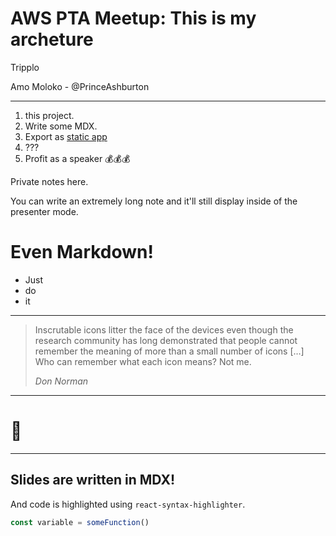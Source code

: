 <SlidePage>
    
<Cover>

# AWS PTA Meetup: This is my archeture

Tripplo

Amo Moloko - @PrinceAshburton

</Cover>

---

1.  this project.
1.  Write some MDX.
1.  Export as [static app](https://nextjs.org/docs/advanced-features/static-html-export)
1.  ???
1.  Profit as a speaker 💰💰💰

<SpeakerNotes>
    
Private notes here.

You can write an extremely long note and it'll still display inside of the presenter mode.

# Even Markdown!

- Just
- do
- it

</SpeakerNotes>

---

> Inscrutable icons litter the face of the devices even though the research
> community has long demonstrated that people cannot remember the meaning of
> more than a small number of icons […] Who can remember what each icon
> means? Not me.
>
> <cite>Don Norman</cite>

---

# 🤫

---

## Slides are written in MDX!

And code is highlighted using `react-syntax-highlighter`.

```js
const variable = someFunction()
```

</SlidePage>
